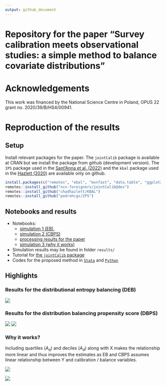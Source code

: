 ```yaml
---
output: github_document
---
```


# Repository for the paper "Survey calibration meets observational studies: a simple method to balance covariate distributions"

# Acknowledgements

This work was financed by the National Science Centre in Poland, OPUS 22 grant no. 2020/39/B/HS4/00941.

# Reproduction of the results

## Setup

Install relevant packages for the paper. The `jointCalib` package is available at CRAN but we install the package from github (development version). The `IPS` package used in the [Sant'Anna et al. (2022)](https://onlinelibrary.wiley.com/doi/10.1002/jae.2909) and the `kbal` package used in the [Hazlett (2020)](https://www3.stat.sinica.edu.tw/statistica/j30n3/J30N32/J30N32.html) are available only on github.

```r
install.packages(c("remotes", "ebal", "mvnfast", "data.table", "ggplot2", "laeken", "xtable", "glue", "stringr"))
remotes::install_github("ncn-foreigners/jointCalib@dev")
remotes::install_github("chadhazlett/KBAL")
remotes::install_github("pedrohcgs/IPS") 
```

## Notebooks and results

+ Notebooks: 
    + [simulation 1 (EB)](https://htmlpreview.github.io/?https://raw.githubusercontent.com/ncn-foreigners/paper-note-quantiles-obs-studies/main/codes/1-simulation-eb.html), 
    + [simulation 2 (CBPS)](https://htmlpreview.github.io/?https://raw.githubusercontent.com/ncn-foreigners/paper-note-quantiles-obs-studies/main/codes/2-simulation-ps.html)
    + [processing results for the paper](https://htmlpreview.github.io/?https://raw.githubusercontent.com/ncn-foreigners/paper-note-quantiles-obs-studies/main/codes/3-report-results-mc.html)
    + [simulation 3 (why it works)](https://htmlpreview.github.io/?https://raw.githubusercontent.com/ncn-foreigners/paper-note-quantiles-obs-studies/main/codes/4-why-it-works.html)
+ Simulation results may be found in folder `results/`
+ Tutorial for [the `jointCalib` package]()
+ Codes for the proposed method in [`Stata`](https://htmlpreview.github.io/?https://raw.githubusercontent.com/ncn-foreigners/paper-note-quantiles-obs-studies/main/codes/5-minimal-code-stata.html) and [`Python`]()

## Highlights

### Results for the distributional entropy balancing (DEB)

![](results/fig-sim-1-ebal-boxplot.png)

### Results for the distribution balancing propensity score (DBPS)

![](results/fig-sim-2-dbps-design-1.png)
![](results/fig-sim-2-dbps-design-2.png)

### Why it works? 

Including quartiles ($A_q$) and deciles ($A_d$) along with X makes the relationship more linear and thus improves the estimates as EB and CBPS assumes linear relationship between Y and calibration / balance variables.


![](results/fig-sim-3-pearson.png)

![](results/fig-sim-3-scatter.png)
